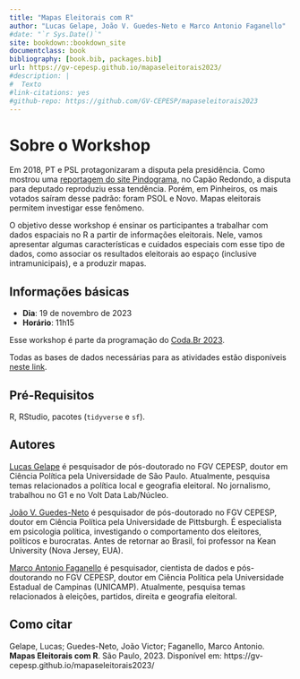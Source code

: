 ```yaml
---
title: "Mapas Eleitorais com R"
author: "Lucas Gelape, João V. Guedes-Neto e Marco Antonio Faganello"
#date: "`r Sys.Date()`"
site: bookdown::bookdown_site
documentclass: book
bibliography: [book.bib, packages.bib]
url: https://gv-cepesp.github.io/mapaseleitorais2023/
#description: |
#  Texto
#link-citations: yes
#github-repo: https://github.com/GV-CEPESP/mapaseleitorais2023
---
```


# Sobre o Workshop

Em 2018, PT e PSL protagonizaram a disputa pela presidência. Como mostrou uma [reportagem do site Pindograma](https://pindograma.com.br/2020/09/18/polarizacoes.html), no Capão Redondo, a disputa para deputado reproduziu essa tendência. Porém, em Pinheiros, os mais votados saíram desse padrão: foram PSOL e Novo. Mapas eleitorais permitem investigar esse fenômeno.

O objetivo desse workshop é ensinar os participantes a trabalhar com dados espaciais no R a partir de informações eleitorais. Nele, vamos apresentar algumas características e cuidados especiais com esse tipo de dados, como associar os resultados eleitorais ao espaço (inclusive intramunicipais), e a produzir mapas.

## Informações básicas

* **Dia**: 19 de novembro de 2023
* **Horário**: 11h15

Esse workshop é parte da programação do [Coda.Br 2023](https://escoladedados.org/coda/coda2023/).

Todas as bases de dados necessárias para as atividades estão disponíveis [neste link](https://github.com/GV-CEPESP/mapaseleitorais2023/tree/main/base).

## Pré-Requisitos

R, RStudio, pacotes (`tidyverse` e `sf`).

## Autores

[Lucas Gelape](https://lgelape.github.io/) é pesquisador de pós-doutorado no FGV CEPESP, doutor em Ciência Política pela Universidade de São Paulo. Atualmente, pesquisa temas relacionados a política local e geografia eleitoral. No jornalismo, trabalhou no G1 e no Volt Data Lab/Núcleo.

[João V. Guedes-Neto](https://joaoguedesneto.github.io/) é pesquisador de pós-doutorado no FGV CEPESP, doutor em Ciência Política pela Universidade de Pittsburgh. É especialista em psicologia política, investigando o comportamento dos eleitores, políticos e burocratas. Antes de retornar ao Brasil, foi professor na Kean University (Nova Jersey, EUA).

[Marco Antonio Faganello](https://github.com/marcofaga) é pesquisador, cientista de dados e pós-doutorando no FGV CEPESP, doutor em Ciência Política pela Universidade Estadual de Campinas (UNICAMP). Atualmente, pesquisa temas relacionados à eleições, partidos, direita e geografia eleitoral.

## Como citar

Gelape, Lucas; Guedes-Neto, João Victor; Faganello, Marco Antonio. **Mapas Eleitorais com R**. São Paulo, 2023. Disponível em: https://gv-cepesp.github.io/mapaseleitorais2023/
